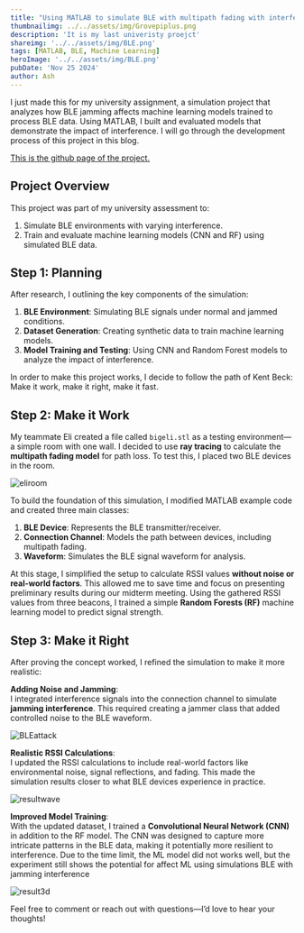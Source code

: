 ```yaml
---
title: "Using MATLAB to simulate BLE with multipath fading with interference and machine learning"
thumbnailimg: ../../assets/img/Grovepiplus.png
description: 'It is my last univeristy proejct'
shareimg: '../../assets/img/BLE.png'
tags: [MATLAB, BLE, Machine Learning]
heroImage: '../../assets/img/BLE.png'
pubDate: 'Nov 25 2024'
author: Ash
---
```

I just made this for my university assignment, a simulation project that analyzes how BLE jamming affects machine learning models trained to process BLE data. Using MATLAB, I built and evaluated models that demonstrate the impact of interference. I will go through the development process of this project in this blog.

[This is the github page of the project.](https://github.com/BurningZilch/BLE-jamming-simulation)

## **Project Overview**

This project was part of my university assessment to:

1. Simulate BLE environments with varying interference.
2. Train and evaluate machine learning models (CNN and RF) using simulated BLE data.

## **Step 1: Planning**

After research, I outlining the key components of the simulation:

1. **BLE Environment**: Simulating BLE signals under normal and jammed conditions.
2. **Dataset Generation**: Creating synthetic data to train machine learning models.
3. **Model Training and Testing**: Using CNN and Random Forest models to analyze the impact of interference.

In order to make this project works, I decide to follow the path of Kent Beck: Make it work, make it right, make it fast.

## **Step 2: Make it Work**

My teammate Eli created a file called `bigeli.stl` as a testing environment—a simple room with one wall. I decided to use **ray tracing** to calculate the **multipath fading model** for path loss. To test this, I placed two BLE devices in the room.  

![eliroom](../../assets/img/eliroom.png)

To build the foundation of this simulation, I modified MATLAB example code and created three main classes:

1. **BLE Device**: Represents the BLE transmitter/receiver.
2. **Connection Channel**: Models the path between devices, including multipath fading.
3. **Waveform**: Simulates the BLE signal waveform for analysis.

At this stage, I simplified the setup to calculate RSSI values **without noise or real-world factors**. This allowed me to save time and focus on presenting preliminary results during our midterm meeting. Using the gathered RSSI values from three beacons, I trained a simple **Random Forests (RF)** machine learning model to predict signal strength.

## **Step 3: Make it Right**

After proving the concept worked, I refined the simulation to make it more realistic:

**Adding Noise and Jamming**:  
   I integrated interference signals into the connection channel to simulate **jamming interference**. This required creating a jammer class that added controlled noise to the BLE waveform.

![BLEattack](../../assets/img/BLEattack.png)

**Realistic RSSI Calculations**:  
   I updated the RSSI calculations to include real-world factors like environmental noise, signal reflections, and fading. This made the simulation results closer to what BLE devices experience in practice.

![resultwave](../../assets/img/resultwave.png)

**Improved Model Training**:  
   With the updated dataset, I trained a **Convolutional Neural Network (CNN)** in addition to the RF model. The CNN was designed to capture more intricate patterns in the BLE data, making it potentially more resilient to interference. Due to the time limit, the ML model did not works well, but the experiment still shows the potential for affect ML using simulations BLE with jamming interference 

![result3d](../../assets/img/result3d.png)


Feel free to comment or reach out with questions—I’d love to hear your thoughts!

